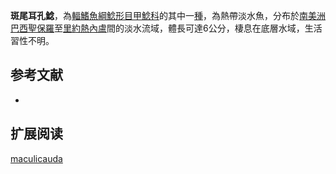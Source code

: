 {{Speciesbox
| name = 斑尾耳孔鯰
| image = 
| image_width = 250px
| image_caption = 
| status = NE
| status_system = IUCN3.1
| genus = Parotocinclus
| species = maculicauda
| authority = [[Steindachner|Steindachner]], 1877
| synonyms = *''Otocinclus maculicauda'',Steindachner, 1877
*''Parotocinclus steindachneri'',Di Caporiacco, 1948
}}

'''斑尾耳孔鯰'''，為[[輻鰭魚綱|輻鰭魚綱]][[鯰形目|鯰形目]][[甲鯰科|甲鯰科]]的其中一[[種|種]]，為熱帶淡水魚，分布於[[南美洲|南美洲]][[巴西|巴西]][[聖保羅|聖保羅]]至[[里約熱內盧|里約熱內盧]]間的淡水流域，體長可達6公分，棲息在底層水域，生活習性不明。

==参考文献==
*{{FishBase_species|genus=Parotocinclus|species=maculicauda|year=2014|month=12}}

== 扩展阅读 ==
{{refbegin}}
{{wikispecies-inline|Parotocinclus maculicauda|斑尾耳孔鯰}}
{{refend}}
{{Taxonbar|from=Q544475}}

[[Category:耳孔鯰屬|maculicauda]]